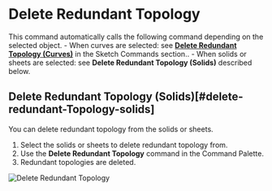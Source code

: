 
<Reference shortcut="" command="Delete Redundant Topology" button="" />

# Delete Redundant Topology

This command automatically calls the following command depending on the selected object.
    - When curves are selected: see [**Delete Redundant Topology (Curves)**](../sketch/delete-redundant-topology#delete-redundant-topology-curves) in the Sketch Commands section..
    - When solids or sheets are selected: see **Delete Redundant Topology (Solids)** described below.

## Delete Redundant Topology (Solids)[#delete-redundant-Topology-solids]

You can delete redundant topology from the solids or sheets.

1. Select the solids or sheets to delete redundant topology from.
2. Use the **Delete Redundant Topology** command in the Command Palette.
3. Redundant topologies are deleted.

![Delete Redundant Topology](/img/delete-redundant-topology-solid.gif)



